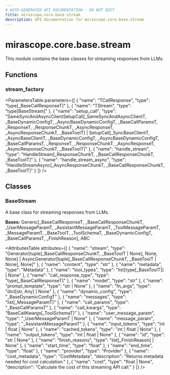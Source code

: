 ```yaml
---
# AUTO-GENERATED API DOCUMENTATION - DO NOT EDIT
title: mirascope.core.base.stream
description: API documentation for mirascope.core.base.stream
---
```


# mirascope.core.base.stream

<ApiType type="Module" />

This module contains the base classes for streaming responses from LLMs.

## Functions

### stream_factory

<ApiType type="Function" />

<ParametersTable
  parameters={[
  {
    "name": "TCallResponse",
    "type": "type[_BaseCallResponseT]"
  },
  {
    "name": "TStream",
    "type": "type[BaseStream]"
  },
  {
    "name": "setup_call",
    "type": "SameSyncAndAsyncClientSetupCall[_SameSyncAndAsyncClientT, _BaseDynamicConfigT, _AsyncBaseDynamicConfigT, _BaseCallParamsT, _ResponseT, _ResponseChunkT, _AsyncResponseT, _AsyncResponseChunkT, _BaseToolT] | SetupCall[_SyncBaseClientT, _AsyncBaseClientT, _BaseDynamicConfigT, _AsyncBaseDynamicConfigT, _BaseCallParamsT, _ResponseT, _ResponseChunkT, _AsyncResponseT, _AsyncResponseChunkT, _BaseToolT]"
  },
  {
    "name": "handle_stream",
    "type": "HandleStream[_ResponseChunkT, _BaseCallResponseChunkT, _BaseToolT]"
  },
  {
    "name": "handle_stream_async",
    "type": "HandleStreamAsync[_AsyncResponseChunkT, _BaseCallResponseChunkT, _BaseToolT]"
  }
]}
/>


## Classes

### BaseStream

<ApiType type="Class" />

A base class for streaming responses from LLMs.

**Bases:** Generic[_BaseCallResponseT, _BaseCallResponseChunkT, _UserMessageParamT, _AssistantMessageParamT, _ToolMessageParamT, _MessageParamT, _BaseToolT, _ToolSchemaT, _BaseDynamicConfigT, _BaseCallParamsT, _FinishReason], ABC

<AttributesTable
  attributes={[
  {
    "name": "stream",
    "type": "Generator[tuple[_BaseCallResponseChunkT, _BaseToolT | None], None, None] | AsyncGenerator[tuple[_BaseCallResponseChunkT, _BaseToolT | None], None]"
  },
  {
    "name": "content",
    "type": "str"
  },
  {
    "name": "metadata",
    "type": "Metadata"
  },
  {
    "name": "tool_types",
    "type": "list[type[_BaseToolT]] | None"
  },
  {
    "name": "call_response_type",
    "type": "type[_BaseCallResponseT]"
  },
  {
    "name": "model",
    "type": "str"
  },
  {
    "name": "prompt_template",
    "type": "str | None"
  },
  {
    "name": "fn_args",
    "type": "dict[str, Any] | None"
  },
  {
    "name": "dynamic_config",
    "type": "_BaseDynamicConfigT"
  },
  {
    "name": "messages",
    "type": "list[_MessageParamT]"
  },
  {
    "name": "call_params",
    "type": "_BaseCallParamsT"
  },
  {
    "name": "call_kwargs",
    "type": "BaseCallKwargs[_ToolSchemaT]"
  },
  {
    "name": "user_message_param",
    "type": "_UserMessageParamT | None"
  },
  {
    "name": "message_param",
    "type": "_AssistantMessageParamT"
  },
  {
    "name": "input_tokens",
    "type": "int | float | None"
  },
  {
    "name": "cached_tokens",
    "type": "int | float | None"
  },
  {
    "name": "output_tokens",
    "type": "int | float | None"
  },
  {
    "name": "id",
    "type": "str | None"
  },
  {
    "name": "finish_reasons",
    "type": "list[_FinishReason] | None"
  },
  {
    "name": "start_time",
    "type": "float"
  },
  {
    "name": "end_time",
    "type": "float"
  },
  {
    "name": "provider",
    "type": "Provider"
  },
  {
    "name": "cost_metadata",
    "type": "CostMetadata",
    "description": "Returns metadata needed for cost calculation."
  },
  {
    "name": "cost",
    "type": "float | None",
    "description": "Calculate the cost of this streaming API call."
  }
]}
/>



